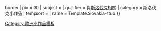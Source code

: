 {{asbox
| image     = Flag of Slovakia.svg{{!}}border
| pix       = 30
| subject   = 
| qualifier = 與[[斯洛伐克]]相關
| category  = 斯洛伐克小作品
| tempsort  =  
| name      = Template:Slovakia-stub
}}<noinclude>
[[Category:歐洲小作品模板]]
</noinclude>
